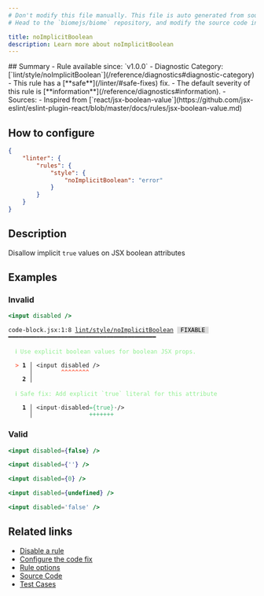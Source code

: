 ```yaml
---
# Don't modify this file manually. This file is auto generated from source, and you will lose your changes next time the website is built.
# Head to the `biomejs/biome` repository, and modify the source code in there.

title: noImplicitBoolean
description: Learn more about noImplicitBoolean
---
```


<Tabs>
<TabItem label="JSX and TSX" icon="seti:javascript">
## Summary
- Rule available since: `v1.0.0`
- Diagnostic Category: [`lint/style/noImplicitBoolean`](/reference/diagnostics#diagnostic-category)
- This rule has a [**safe**](/linter/#safe-fixes) fix.
- The default severity of this rule is [**information**](/reference/diagnostics#information).
- Sources: 
  - Inspired from [`react/jsx-boolean-value`](https://github.com/jsx-eslint/eslint-plugin-react/blob/master/docs/rules/jsx-boolean-value.md)

## How to configure
```json title="biome.json"
{
	"linter": {
		"rules": {
			"style": {
				"noImplicitBoolean": "error"
			}
		}
	}
}

```
## Description
Disallow implicit `true` values on JSX boolean attributes

## Examples

### Invalid

```jsx
<input disabled />
```

<pre class="language-text"><code class="language-text">code-block.jsx:1:8 <a href="https://biomejs.dev/linter/rules/no-implicit-boolean">lint/style/noImplicitBoolean</a> <span style="color: #000; background-color: #ddd;"> FIXABLE </span> ━━━━━━━━━━━━━━━━━━━━━━━━━━━━━━━━━━━━━━━━━━<br /><br />  <strong><span style="color: lightgreen;">ℹ</span></strong> <span style="color: lightgreen;">Use explicit boolean values for boolean JSX props.</span><br />  <br />  <strong><span style="color: Tomato;">&gt;</span></strong> <strong>1 │ </strong>&lt;input disabled /&gt;<br />   <strong>   │ </strong>       <strong><span style="color: Tomato;">^</span></strong><strong><span style="color: Tomato;">^</span></strong><strong><span style="color: Tomato;">^</span></strong><strong><span style="color: Tomato;">^</span></strong><strong><span style="color: Tomato;">^</span></strong><strong><span style="color: Tomato;">^</span></strong><strong><span style="color: Tomato;">^</span></strong><strong><span style="color: Tomato;">^</span></strong><br />    <strong>2 │ </strong><br />  <br />  <strong><span style="color: lightgreen;">ℹ</span></strong> <span style="color: lightgreen;">Safe fix</span><span style="color: lightgreen;">: </span><span style="color: lightgreen;">Add explicit `true` literal for this attribute</span><br />  <br />  <strong>  1 │ </strong>&lt;input<span style="opacity: 0.8;">·</span>disabled<span style="color: MediumSeaGreen;">=</span><span style="color: MediumSeaGreen;">&#123;</span><span style="color: MediumSeaGreen;">t</span><span style="color: MediumSeaGreen;">r</span><span style="color: MediumSeaGreen;">u</span><span style="color: MediumSeaGreen;">e</span><span style="color: MediumSeaGreen;">&#125;</span><span style="opacity: 0.8;">·</span>/&gt;<br />  <strong>    │ </strong>               <span style="color: MediumSeaGreen;">+</span><span style="color: MediumSeaGreen;">+</span><span style="color: MediumSeaGreen;">+</span><span style="color: MediumSeaGreen;">+</span><span style="color: MediumSeaGreen;">+</span><span style="color: MediumSeaGreen;">+</span><span style="color: MediumSeaGreen;">+</span>   <br /></code></pre>

### Valid

```jsx
<input disabled={false} />
```

```jsx
<input disabled={''} />
```

```jsx
<input disabled={0} />
```

```jsx
<input disabled={undefined} />
```

```jsx
<input disabled='false' />
```

## Related links

- [Disable a rule](/linter/#disable-a-rule)
- [Configure the code fix](/linter#configure-the-code-fix)
- [Rule options](/linter/#rule-options)
- [Source Code](https://github.com/biomejs/biome/blob/main/crates/biome_js_analyze/src/lint/style/no_implicit_boolean.rs)
- [Test Cases](https://github.com/biomejs/biome/blob/main/crates/biome_js_analyze/tests/specs/style/noImplicitBoolean)

</TabItem>
</Tabs>

